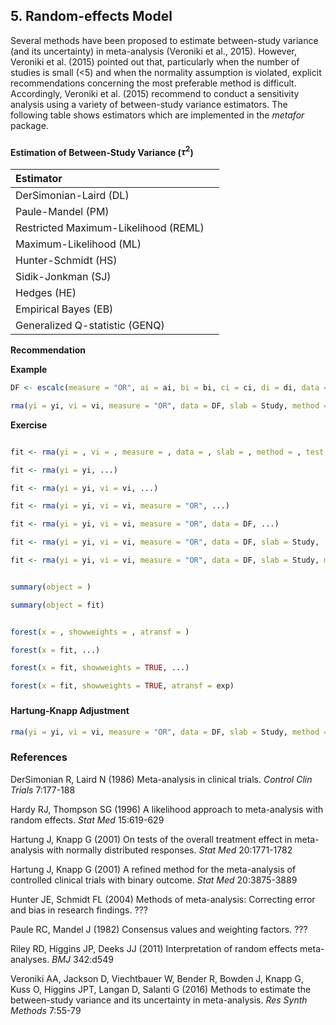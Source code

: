 ## **5. Random-effects Model**
Several methods have been proposed to estimate between-study variance (and its uncertainty) in meta-analysis (Veroniki et al., 2015). However, Veroniki et al. (2015) pointed out that, particularly when the number of studies is small (<5) and when the normality assumption is violated, explicit recommendations concerning the most preferable method is difficult. Accordingly, Veroniki et al. (2015) recommend to conduct a sensitivity analysis using a variety of between-study variance estimators. The following table shows estimators which are implemented in the *metafor* package.    

###
#### **Estimation of Between-Study Variance ($\tau^2$)**
|Estimator||
|:--|:--|
|DerSimonian-Laird (DL)|
|Paule-Mandel (PM)|
|Restricted Maximum-Likelihood (REML)|
|Maximum-Likelihood (ML)|
|Hunter-Schmidt (HS)|
|Sidik-Jonkman (SJ)|
|Hedges (HE)|
|Empirical Bayes (EB)|
|Generalized Q-statistic (GENQ)|

**Recommendation**  

**Example**
```r
DF <- escalc(measure = "OR", ai = ai, bi = bi, ci = ci, di = di, data = DF)
```
```r
rma(yi = yi, vi = vi, measure = "OR", data = DF, slab = Study, method = "REML")
```


**Exercise**
```r

```
```r
fit <- rma(yi = , vi = , measure = , data = , slab = , method = , test = )
```
```r
fit <- rma(yi = yi, ...)
```
```r
fit <- rma(yi = yi, vi = vi, ...)
```
```r
fit <- rma(yi = yi, vi = vi, measure = "OR", ...)
```
```r
fit <- rma(yi = yi, vi = vi, measure = "OR", data = DF, ...)
```
```r
fit <- rma(yi = yi, vi = vi, measure = "OR", data = DF, slab = Study, ...)
```
```r
fit <- rma(yi = yi, vi = vi, measure = "OR", data = DF, slab = Study, method = "REML")
```

```r

```
```r
summary(object = )
```
```r
summary(object = fit)
```

```r

```
```r
forest(x = , showweights = , atransf = )
```
```r
forest(x = fit, ...)
```
```r
forest(x = fit, showweights = TRUE, ...)
```
```r
forest(x = fit, showweights = TRUE, atransf = exp)
```

###
#### **Hartung-Knapp Adjustment**
```r
rma(yi = yi, vi = vi, measure = "OR", data = DF, slab = Study, method = "REML", test = "knha")
```


### **References**  
DerSimonian R, Laird N (1986) Meta-analysis in clinical trials. *Control Clin Trials* 7:177-188  

Hardy RJ, Thompson SG (1996) A likelihood approach to meta-analysis with random effects. *Stat Med* 15:619-629  

Hartung J, Knapp G (2001) On tests of the overall treatment effect in meta-analysis with normally distributed responses. *Stat Med* 20:1771-1782  

Hartung J, Knapp G (2001) A refined method for the meta-analysis of controlled clinical trials with binary outcome. *Stat Med* 20:3875-3889  

Hunter JE, Schmidt FL (2004) Methods of meta-analysis: Correcting error and bias in research findings. ???  

Paule RC, Mandel J (1982) Consensus values and weighting factors. ???  

Riley RD, Higgins JP, Deeks JJ (2011) Interpretation of random effects meta-analyses. *BMJ* 342:d549  

Veroniki AA, Jackson D, Viechtbauer W, Bender R, Bowden J, Knapp G, Kuss O, Higgins JPT, Langan D, Salanti G (2016) Methods to estimate the between-study variance and its uncertainty in meta-analysis. *Res Synth Methods* 7:55-79 
